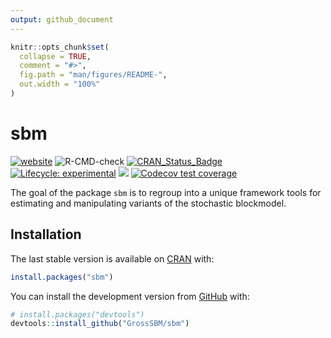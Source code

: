 ```yaml
---
output: github_document
---
```


<!-- README.md is generated from README.Rmd. Please edit that file -->

```r
knitr::opts_chunk$set(
  collapse = TRUE,
  comment = "#>",
  fig.path = "man/figures/README-",
  out.width = "100%"
)
```

# sbm

<!-- badges: start -->
[![website](https://github.com/GrossSBM/sbm/workflows/pkgdown/badge.svg)](https://grosssbm.github.io/sbm/)
![R-CMD-check](https://github.com/GrossSBM/sbm/workflows/R-CMD-check/badge.svg?branch=master)
[![CRAN_Status_Badge](http://www.r-pkg.org/badges/version/sbm)](https://cran.r-project.org/package=sbm)
[![Lifecycle: experimental](https://img.shields.io/badge/lifecycle-experimental-orange.svg)](https://www.tidyverse.org/lifecycle/#experimental)
[![](https://img.shields.io/github/last-commit/grossSBM/sbm.svg)](https://github.com/GrossSBM/sbm/commits/master)
[![Codecov test coverage](https://codecov.io/gh/GrossSBM/sbm/branch/master/graph/badge.svg)](https://codecov.io/gh/GrossSBM/sbm?branch=master)
<!-- badges: end -->

The goal of the package `sbm` is to regroup into a unique framework tools for estimating and manipulating variants of the stochastic blockmodel.

## Installation

The last stable version is available on [CRAN](https://CRAN.R-project.org/package=sbm ) with:

``` r
install.packages("sbm")
```

You can install the development version from [GitHub](https://github.com/) with:

``` r
# install.packages("devtools")
devtools::install_github("GrossSBM/sbm")
```
